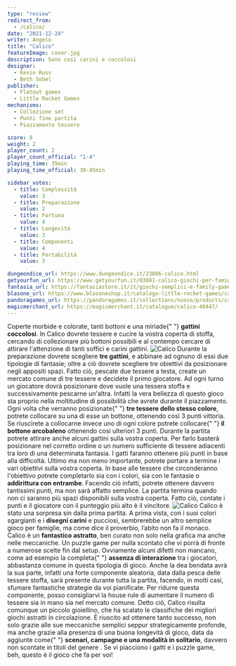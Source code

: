 ```yaml
---
type: "review"
redirect_from:
  - /calico/
date: "2021-12-24"
writer: Angelo
title: "Calico"
featureImage: cover.jpg
description: Sono così carini e coccolosi
designer:
  - Kevin Russ
  - Beth Sobel
publisher:
  - Flatout games
  - Little Rocket Games
mechanisms:
  - Collezione set
  - Punti fine partita
  - Piazzamento tessere

score: 8
weight: 2
player_count: 2
player_count_official: "1-4"
playing_time: 35min
playing_time_official: 30-45min

sidebar_votes:
  - title: Complessità
    value: 3
  - title: Preparazione
    value: 2
  - title: Fortuna
    value: 4
  - title: Longevità
    value: 3
  - title: Componenti
    value: 4
  - title: Portabilità
    value: 3

dungeondice_url: https://www.dungeondice.it/23086-calico.html
getyourfun_url: https://www.getyourfun.it/03081-calico-giochi-per-famiglia.html
fantasia_url: https://fantasiastore.it/it/giochi-semplici-e-family-games/9978-calico.html
blasone_url: https://www.blasoneshop.it/catalogo-little-rocket-games/calico-259-1106
pandoragames_url: https://pandoragames.it/collections/nuovo/products/calico
magicmerchant_url: https://magicmerchant.it/catalogue/calico-49447/
---
```


<Setting>
  Coperte morbide e colorate, tanti bottoni e una miriade{" "}
  <strong>gattini coccolosi</strong>. In Calico dovrete tessere e cucire la
  vostra coperta di stoffa, cercando di collezionare più bottoni possibili e al
  contempo cercare di attirare l'attenzione di tanti soffici e carini gattini.
</Setting>

<img src="./game1.jpg" alt="Calico" />

<Rules>
  Durante la preparazione dovrete scegliere <strong>tre gattini</strong>, e
  abbinare ad ognuno di essi due tipologie di fantasie; oltre a ciò dovrete
  scegliere tre obiettivi da posizionare negli appositi spazi. Fatto ciò,
  pescate due tessere a testa, create un mercato comune di tre tessere e
  decidete il primo giocatore. Ad ogni turno un giocatore dovrà posizionare dove
  vuole una tessera stoffa e successivamente pescarne un'altra. Infatti la vera
  bellezza di questo gioco sta proprio nella moltitudine di possibilità che
  avrete durante il piazzamento. Ogni volta che verranno posizionate{" "}
  <strong>tre tessere dello stesso colore</strong>, potrete collocare su una di
  esse un bottone, ottenendo così 3 punti vittoria. Se riuscirete a collocarne
  invece uno di ogni colore potrete collocare{" "}
  <strong>il bottone arcobaleno</strong> ottenendo così ulteriori 3 punti.
  Durante la partita potrete attirare anche alcuni gattini sulla vostra coperta.
  Per farlo basterà posizionare nel corretto ordine o un numero sufficiente di
  tessere adiacenti tra loro di una determinata fantasia. I gatti faranno
  ottenere più punti in base alla difficoltà. Ultimo ma non meno importante,
  potrete portare a termine i vari obiettivi sulla vostra coperta. In base alle
  tessere che circonderanno l'obiettivo potrete completarlo sia con i colori,
  sia con le fantasie o <strong>addirittura con entrambe</strong>. Facendo ciò
  infatti, potrete ottenere davvero tantissimi punti, ma non sarà affatto
  semplice. La partita termina quando non ci saranno più spazi disponibili sulla
  vostra coperta. Fatto ciò, contate i punti e il giocatore con il punteggio più
  alto è il vincitore.
</Rules>

<img src="./game2.jpg" alt="Calico" />

<Feedback>
  Calico è stato una sorpresa sin dalla prima partita. A prima vista, con i suoi
  colori sgargianti e i <strong>disegni carini</strong> e pucciosi, sembrerebbe
  un altro semplice gioco per famiglie, ma come dice il proverbio, l’abito non
  fa il monaco. Calico è un <strong>fantastico astratto</strong>, ben curato non
  solo nella grafica ma anche nelle meccaniche. Un puzzle game per nulla
  scontato che vi porrà di fronte a numerose scelte fin dal setup. Ovviamente
  alcuni difetti non mancano, come ad esempio la completa{" "}
  <strong>assenza di interazione</strong> tra i giocatori, abbastanza comune in
  questa tipologia di gioco. Anche la dea bendata avrà la sua parte, infatti una
  forte componente aleatoria, data dalla pesca delle tessere stoffa, sarà
  presente durante tutta la partita, facendo, in molti casi, sfumare fantastiche
  strategie da voi pianificate. Per ridurre questa componente, posso
  consigliarvi la house rule di aumentare il numero di tessere sia in mano sia
  nel mercato comune. Detto ciò, Calico risulta comunque un piccolo gioiellino,
  che ha scalato le classifiche dei migliori giochi astratti in circolazione. È
  riuscito ad ottenere tanto successo, non solo grazie alle sue meccaniche
  semplici seppur strategicamente profonde, ma anche grazie alla presenza di una
  buona longevità di gioco, data da aggiunte come{" "}
  <strong>scenari, campagne e una modalità in solitario</strong>, davvero non
  scontate in titoli del genere . Se vi piacciono i gatti e i puzzle game, beh,
  questo è il gioco che fa per voi!
</Feedback>

<Instagram id="CX3FJF_FwTP" />
